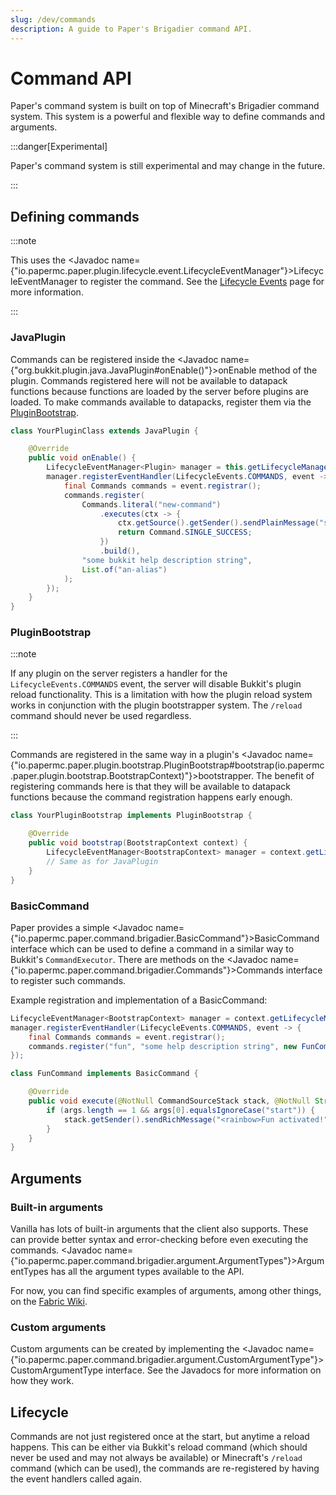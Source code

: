 ```yaml
---
slug: /dev/commands
description: A guide to Paper's Brigadier command API.
---
```


# Command API

Paper's command system is built on top of Minecraft's Brigadier command system. This system is a
powerful and flexible way to define commands and arguments.

:::danger[Experimental]

Paper's command system is still experimental and may change in the future.

:::

## Defining commands

:::note

This uses the <Javadoc name={"io.papermc.paper.plugin.lifecycle.event.LifecycleEventManager"}>LifecycleEventManager</Javadoc>
to register the command. See the [Lifecycle Events](./lifecycle.mdx) page for more information.

:::

### JavaPlugin

Commands can be registered inside the <Javadoc name={"org.bukkit.plugin.java.JavaPlugin#onEnable()"}>onEnable</Javadoc>
method of the plugin. Commands registered here will not be available to datapack functions because
functions are loaded by the server before plugins are loaded. To make commands available to
datapacks, register them via the [PluginBootstrap](#pluginbootstrap).

```java
class YourPluginClass extends JavaPlugin {

    @Override
    public void onEnable() {
        LifecycleEventManager<Plugin> manager = this.getLifecycleManager();
        manager.registerEventHandler(LifecycleEvents.COMMANDS, event -> {
            final Commands commands = event.registrar();
            commands.register(
                Commands.literal("new-command")
                    .executes(ctx -> {
                        ctx.getSource().getSender().sendPlainMessage("some message");
                        return Command.SINGLE_SUCCESS;
                    })
                    .build(),
                "some bukkit help description string",
                List.of("an-alias")
            );
        });
    }
}
```

### PluginBootstrap

:::note

If any plugin on the server registers a handler for the `LifecycleEvents.COMMANDS` event, the
server will disable Bukkit's plugin reload functionality. This is a limitation with how
the plugin reload system works in conjunction with the plugin bootstrapper system. The `/reload`
command should never be used regardless.

:::

Commands are registered in the same way in a plugin's
<Javadoc name={"io.papermc.paper.plugin.bootstrap.PluginBootstrap#bootstrap(io.papermc.paper.plugin.bootstrap.BootstrapContext)"}>bootstrapper</Javadoc>.
The benefit of registering commands here is that they will be available to datapack functions
because the command registration happens early enough.

```java
class YourPluginBootstrap implements PluginBootstrap {

    @Override
    public void bootstrap(BootstrapContext context) {
        LifecycleEventManager<BootstrapContext> manager = context.getLifecycleManager();
        // Same as for JavaPlugin
    }
}
```

### BasicCommand

Paper provides a simple <Javadoc name={"io.papermc.paper.command.brigadier.BasicCommand"}>BasicCommand</Javadoc>
interface which can be used to define a command in a similar way to Bukkit's `CommandExecutor`.
There are methods on the <Javadoc name={"io.papermc.paper.command.brigadier.Commands"}>Commands</Javadoc> interface
to register such commands.

Example registration and implementation of a BasicCommand:

```java
LifecycleEventManager<BootstrapContext> manager = context.getLifecycleManager();
manager.registerEventHandler(LifecycleEvents.COMMANDS, event -> {
    final Commands commands = event.registrar();
    commands.register("fun", "some help description string", new FunCommand());
});
```

```java
class FunCommand implements BasicCommand {

    @Override
    public void execute(@NotNull CommandSourceStack stack, @NotNull String[] args) {
        if (args.length == 1 && args[0].equalsIgnoreCase("start")) {
            stack.getSender().sendRichMessage("<rainbow>Fun activated!");
        }
    }
}
```

## Arguments

### Built-in arguments

Vanilla has lots of built-in arguments that the client also supports. These can provide better
syntax and error-checking before even executing the commands. <Javadoc name={"io.papermc.paper.command.brigadier.argument.ArgumentTypes"}>ArgumentTypes</Javadoc>
has all the argument types available to the API.

For now, you can find specific examples of arguments, among other things, on the [Fabric Wiki](https://fabricmc.net/wiki/tutorial:commands).

### Custom arguments

Custom arguments can be created by implementing the <Javadoc name={"io.papermc.paper.command.brigadier.argument.CustomArgumentType"}>CustomArgumentType</Javadoc>
interface. See the Javadocs for more information on how they work.

## Lifecycle

Commands are not just registered once at the start, but anytime a reload happens. This can be
either via Bukkit's reload command (which should never be used and may not always be available) or
Minecraft's `/reload` command (which can be used), the commands are re-registered by having the
event handlers called again.
